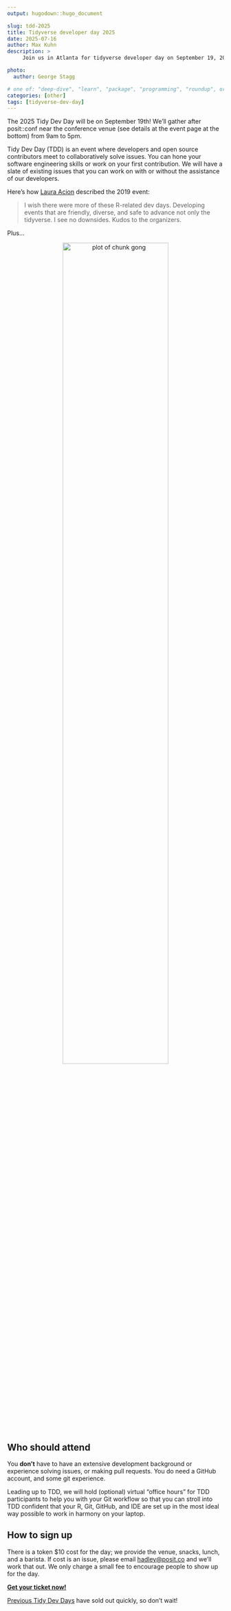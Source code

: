 ```yaml
---
output: hugodown::hugo_document

slug: tdd-2025
title: Tidyverse developer day 2025
date: 2025-07-16
author: Max Kuhn
description: >
     Join us in Atlanta for tidyverse developer day on September 19, 2025!

photo:
  author: George Stagg

# one of: "deep-dive", "learn", "package", "programming", "roundup", or "other"
categories: [other] 
tags: [tidyverse-dev-day]
---
```


<!--
TODO:
* [ ] Look over / edit the post's title in the yaml
* [ ] Edit (or delete) the description; note this appears in the Twitter card
* [ ] Pick category and tags (see existing with `hugodown::tidy_show_meta()`)
* [ ] Find photo & update yaml metadata
* [ ] Create `thumbnail-sq.jpg`; height and width should be equal
* [ ] Create `thumbnail-wd.jpg`; width should be >5x height
* [ ] `hugodown::use_tidy_thumbnails()`
* [ ] Add intro sentence, e.g. the standard tagline for the package
* [ ] `usethis::use_tidy_thanks()`
-->

The 2025 Tidy Dev Day will be on September 19th! We'll gather after posit::conf near the conference venue (see details at the event page at the bottom) from 9am to 5pm.

Tidy Dev Day (TDD) is an event where developers and open source contributors meet to collaboratively solve issues. You can hone your software engineering skills or work on your first contribution. We will have a slate of existing issues that you can work on with or without the assistance of our developers. 

Here's how [Laura Acion](https://lacion.rbind.io/post/my-first-user/) described the 2019 event:

> I wish there were more of these R-related dev days. Developing events that are friendly, diverse, and safe to advance not only the tidyverse. I see no downsides. Kudos to the organizers.

Plus...

<div style="text-align: center">
<img src="GONG.jpg" alt="plot of chunk gong" width="70%" />
</div>

<br>

## Who should attend

You **don't** have to have an extensive development background or experience solving issues, or making pull requests. You do need a GitHub account, and some git experience. 

Leading up to TDD, we will hold (optional) virtual "office hours" for TDD participants to help you with your Git workflow so that you can stroll into TDD confident that your R, Git, GitHub, and IDE are set up in the most ideal way possible to work in harmony on your laptop.

## How to sign up

There is a token $10 cost for the day; we provide the venue, snacks, lunch, and a barista. If cost is an issue, please email <hadley@posit.co> and we'll work that out. We only charge a small fee to encourage people to show up for the day.

[**Get your ticket now!**](https://lu.ma/mpr5c30q)

[Previous Tidy Dev Days](https://www.tidyverse.org/tags/tidyverse-dev-day/) have sold out quickly, so don't wait!



